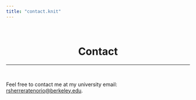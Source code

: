 ```yaml
---
title: "contact.knit"
---
```


<br>

<center>
# Contact
</center>

***

<br>

Feel free to contact me at my university email: [rsherreratenorio@berkeley.edu](mailto:rsherreratenorio@berkeley.edu).